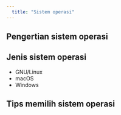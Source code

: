 ```yaml
---
  title: "Sistem operasi"
---
```


## Pengertian sistem operasi

## Jenis sistem operasi

* GNU/Linux
* macOS
* Windows

## Tips memilih sistem operasi